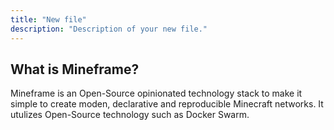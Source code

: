 ```yaml
---
title: "New file"
description: "Description of your new file."
---
```


## What is Mineframe?

Mineframe is an Open-Source opinionated technology stack to make it simple to create moden, declarative and reproducible Minecraft networks. It utulizes Open-Source technology such as Docker Swarm.

## 